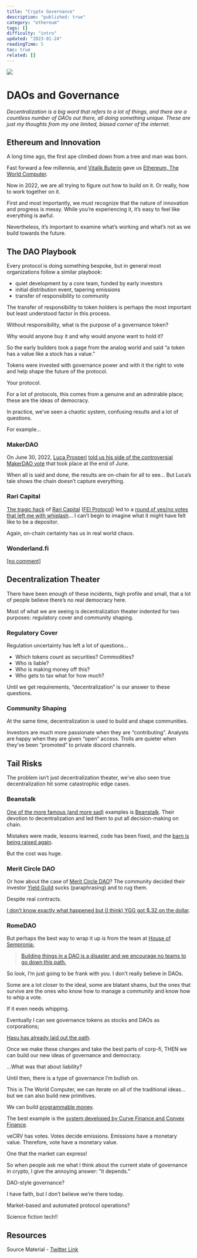 ```yaml
---
title: "Crypto Governance"
description: "published: true"
category: "ethereum"
tags: []
difficulty: "intro"
updated: "2023-01-24"
readingTime: 5
toc: true
related: []
---
```


![](/images/governance-1.png)

# DAOs and Governance

*Decentralization is a big word that refers to a lot of things, and there are a countless number of DAOs out there, all doing something unique. These are just my thoughts from my one limited, biased corner of the internet.*

## Ethereum and Innovation

A long time ago, the first ape climbed down from a tree and man was born.

Fast forward a few millennia, and [Vitalik Buterin](https://twitter.com/VitalikButerin) gave us [Ethereum, The World Computer](/ethereum/world-computer).

Now in 2022, we are all trying to figure out how to build on it. Or really, how to work together on it.

First and most importantly, we must recognize that the nature of innovation and progress is messy. While you’re experiencing it, it’s easy to feel like everything is awful. 

Nevertheless, it’s important to examine what’s working and what’s not as we build towards the future.

## The DAO Playbook

Every protocol is doing something bespoke, but in general most organizations follow a similar playbook: 

*   quiet development by a core team, funded by early investors
*   initial distribution event, tapering emissions
*   transfer of responsibility to community

The transfer of responsibility to token holders is perhaps the most important but least understood factor in this process. 

Without responsibility, what is the purpose of a governance token? 

Why would anyone buy it and why would anyone want to hold it?

So the early builders took a page from the analog world and said “a token has a value like a stock has a value.” 

Tokens were invested with governance power and with it the right to vote and help shape the future of the protocol. 

Your protocol.

For a lot of protocols, this comes from a genuine and an admirable place; these are the ideas of democracy. 

In practice, we’ve seen a chaotic system, confusing results and a lot of questions. 

For example…

### MakerDAO

On June 30, 2022, [Luca Prosperi](https://twitter.com/LucaProsperi) [told us his side of the controversial MakerDAO vote](https://dirtroads.substack.com/p/-42-valkyrie-makerdao-and-our-side?r=k87cd&s=w&utm_campaign=post&utm_medium=web) that took place at the end of June.

When all is said and done, the results are on-chain for all to see… But Luca’s tale shows the chain doesn’t capture everything.

### Rari Capital

[The tragic hack](https://www.coindesk.com/business/2022/04/30/defi-lender-rari-capitalfei-loses-80m-in-hack/) of [Rari Capital](https://www.rari.capital/) ([FEI Protocol](https://fei.money/)) led to a [round of yes/no votes that left me with whiplash](https://decrypt.co/110102/tribe-dao-votes-repay-rari-capital-hack-victims-again)… I can’t begin to imagine what it might have felt like to be a depositor.

Again, on-chain certainty has us in real world chaos.

### Wonderland.fi

[\[no comment\]](https://www.theblock.co/post/155433/wonderland-passes-vote-to-invest-25-million-in-sifu-vision?utm_source=twitter&utm_medium=social)

## Decentralization Theater

There have been enough of these incidents, high profile and small, that a lot of people believe there’s no real democracy here.

Most of what we are seeing is decentralization theater indented for two purposes: regulatory cover and community shaping.

### Regulatory Cover

Regulation uncertainty has left a lot of questions… 

*   Which tokens count as securities? Commodities?
*   Who is liable?
*   Who is making money off this?
*   Who gets to tax what for how much?

Until we get requirements, “decentralization” is our answer to these questions.

### Community Shaping

At the same time, decentralization is used to build and shape communities. 

Investors are much more passionate when they are “contributing”. Analysts are happy when they are given “open” access. Trolls are quieter when they’ve been “promoted” to private discord channels.

## Tail Risks

The problem isn’t just decentralization theater, we’ve also seen true decentralization hit some catastrophic edge cases.

### Beanstalk

[One of the more famous (and more sad)](https://www.theverge.com/2022/4/18/23030754/beanstalk-cryptocurrency-hack-182-million-dao-voting) examples is [Beanstalk](https://bean.money/). Their devotion to decentralization and led them to put all decision-making on chain.

Mistakes were made, lessons learned, code has been fixed, and the [barn is being raised again](https://www.coindesk.com/business/2022/06/02/beanstalk-stablecoin-protocol-barn-raise-aims-to-restore-77m-in-lost-funds/).

But the cost was huge.

### Merit Circle DAO

Or how about the case of [Merit Circle DAO](https://meritcircle.io/)? The community decided their investor [Yield Guild](https://yieldguild.io/) sucks (paraphrasing) and to rug them. 

Despite real contracts.

[I don’t know exactly what happened but (I think) YGG got $.32 on the dollar](https://twitter.com/itstimconnors/status/1536734104422522881).

### RomeDAO

But perhaps the best way to wrap it up is from the team at [House of Sempronia:](https://twitter.com/housesempronia)

> [Building things in a DAO is a disaster and we encourage no teams to go down this path.](https://blockworks.co/news/house-of-sempronias-departure-from-dao-sparks-further-concerns-over-dao-governance)

So look, I’m just going to be frank with you. I don’t really believe in DAOs. 

Some are a lot closer to the ideal, some are blatant shams, but the ones that survive are the ones who know how to manage a community and know how to whip a vote. 

If it even needs whipping.

Eventually I can see governance tokens as stocks and DAOs as corporations;

[Hasu has already laid out the path](https://twitter.com/hasufl/status/1542196610775629824).

Once we make these changes and take the best parts of corp-fi, THEN we can build our new ideas of governance and democracy.

…What was that about liability?

Until then, there is a type of governance I’m bullish on. 

This is The World Computer, we can iterate on all of the traditional ideas… but we can also build new primitives. 

We can build [programmable money](/ethereum/programmable-money).

The best example is the [system developed by Curve Finance and Convex Finance](/ethereum/ve-tokens).  

veCRV has votes. Votes decide emissions. Emissions have a monetary value. Therefore, vote have a monetary value.

One that the market can express!

So when people ask me what I think about the current state of governance in crypto, I give the annoying answer: “it depends.” 

DAO-style governance? 

I have faith, but I don’t believe we’re there today.

Market-based and automated protocol operations? 

Science fiction tech!!

## Resources

Source Material - [Twitter Link](https://twitter.com/logarithmicrex/status/1548000445381062656)

